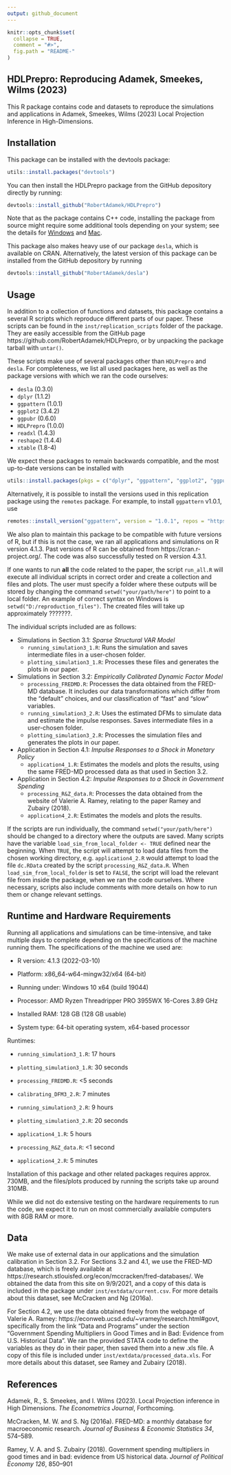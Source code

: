 ```yaml
---
output: github_document
---
```


<!-- README.md is generated from README.Rmd. Please edit that file -->

```r
knitr::opts_chunk$set(
  collapse = TRUE,
  comment = "#>",
  fig.path = "README-"
)
```

## HDLPrepro: Reproducing Adamek, Smeekes, Wilms (2023)

This R package contains code and datasets to reproduce the
    simulations and applications in Adamek, Smeekes, Wilms (2023) Local
    Projection Inference in High-Dimensions.
    
## Installation
This package can be installed with the devtools package:
``` r
utils::install.packages("devtools")
```
You can then install the HDLPrepro package from the GitHub depository directly by running:
```r
devtools::install_github("RobertAdamek/HDLPrepro")
```
Note that as the package contains C++ code, installing the package from source might require some additional tools depending on your system; see the details for [Windows](https://cran.r-project.org/bin/windows/Rtools/) and [Mac](https://mac.r-project.org/tools/).

This package also makes heavy use of our package `desla`, which is available on CRAN. Alternatively, the latest version of this package can be installed from the GitHub depository by running
```r
devtools::install_github("RobertAdamek/desla")
```
## Usage
In addition to a collection of functions and datasets, this package contains a several R scripts which reproduce different parts of our paper. These scripts can be found in the `inst/replication_scripts` folder of the package. They are easily accessible from the GitHub page https://github.com/RobertAdamek/HDLPrepro, or by unpacking the package tarball with `untar()`. 

These scripts make use of several packages other than `HDLPrepro` and `desla`. For completeness, we list all used packages here, as well as the package versions with which we ran the code ourselves:

- `desla` (0.3.0)
- `dplyr` (1.1.2)
- `ggpattern` (1.0.1)
- `ggplot2` (3.4.2)
- `ggpubr` (0.6.0)
- `HDLPrepro` (1.0.0)
- `readxl` (1.4.3)
- `reshape2` (1.4.4)
- `xtable` (1.8-4)

We expect these packages to remain backwards compatible, and the most up-to-date versions can be installed with
```r
utils::install.packages(pkgs = c("dplyr", "ggpattern", "ggplot2", "ggpubr", "readxl", "reshape2"))
```
Alternatively, it is possible to install the versions used in this replication package using the `remotes` package. For example, to install `ggpattern` v1.0.1, use
```r
remotes::install_version("ggpattern", version = "1.0.1", repos = "https://cloud.r-project.org")
```

We also plan to maintain this package to be compatible with future versions of R, but if this is not the case, we ran all applications and simulations on R version 4.1.3. Past versions of R can be obtained from https://cran.r-project.org/. The code was also successfully tested on R version 4.3.1.

If one wants to run **all** the code related to the paper, the script `run_all.R` will execute all individual scripts in correct order and create a collection and files and plots. The user must specify a folder where these outputs will be stored by changing the command `setwd("your/path/here")` to point to a local folder. An example of correct syntax on Windows is `setwd("D:/reproduction_files")`. The created files will take up approximately ???????.

The individual scripts included are as follows:

- Simulations in Section 3.1: *Sparse Structural VAR Model*
  - `running_simulation3_1.R`: Runs the simulation and saves intermediate files in a user-chosen folder.
  - `plotting_simulation3_1.R`: Processes these files and generates the plots in our paper. 
- Simulations in Section 3.2: *Empirically Calibrated Dynamic Factor Model*
  - `processing_FREDMD.R`: Processes the data obtained from the FRED-MD database. It includes our data transformations which differ from the "default" choices, and our classification of "fast" and "slow" variables.
  - `running_simulation3_2.R`: Uses the estimated DFMs to simulate data and estimate the impulse responses. Saves intermediate files in a user-chosen folder.
  - `plotting_simulation3_2.R`: Processes the simulation files and generates the plots in our paper.
- Application in Section 4.1: *Impulse Responses to a Shock in Monetary Policy*
  - `application4_1.R`: Estimates the models and plots the results, using the same FRED-MD processed data as that used in Section 3.2.
- Application in Section 4.2: *Impulse Responses to a Shock in Government Spending*
  - `processing_R&Z_data.R`: Processes the data obtained from the website of Valerie A. Ramey, relating to the paper Ramey and Zubairy (2018). 
  - `application4_2.R`: Estimates the models and plots the results.


If the scripts are run individually, the command `setwd("your/path/here")` should be changed to a directory where the outputs are saved. Many scripts have the variable `load_sim_from_local_folder <- TRUE` defined near the beginning. When `TRUE`, the script will attempt to load data files from the chosen working directory, e.g. `application4_2.R` would attempt to load the file `dc.RData` created by the script `processing_R&Z_data.R`. When `load_sim_from_local_folder` is set to `FALSE`, the script will load the relevant file from inside the package, when we ran the code ourselves. Where necessary, scripts also include comments with more details on how to run them or change relevant settings.

## Runtime and Hardware Requirements
Running all applications and simulations can be time-intensive, and take multiple days to complete depending on the specifications of the machine running them. The specifications of the machine we used are:
 
- R version: 4.1.3 (2022-03-10)

- Platform: x86_64-w64-mingw32/x64 (64-bit)

- Running under: Windows 10 x64 (build 19044)

- Processor:  AMD Ryzen Threadripper PRO 3955WX 16-Cores 3.89 GHz

- Installed RAM:  128 GB (128 GB usable)

- System type:  64-bit operating system, x64-based processor

Runtimes:

- `running_simulation3_1.R`: 17 hours

- `plotting_simulation3_1.R`: 30 seconds
 
- `processing_FREDMD.R`: <5 seconds

- `calibrating_DFM3_2.R`: 7 minutes

- `running_simulation3_2.R`: 9 hours

- `plotting_simulation3_2.R`: 20 seconds

- `application4_1.R`: 5 hours

- `processing_R&Z_data.R`: <1 second

- `application4_2.R`: 5 minutes

Installation of this package and other related packages requires approx. 730MB, and the files/plots produced by running the scripts take up around 310MB.

While we did not do extensive testing on the hardware requirements to run the code, we expect it to run on most commercially available computers with 8GB RAM or more.

## Data
We make use of external data in our applications and the simulation calibration in Section 3.2. For Sections 3.2 and 4.1, we use the FRED-MD database, which is freely available at https://research.stlouisfed.org/econ/mccracken/fred-databases/. We obtained the data from this site on 9/9/2021, and a copy of this data is included in the package under `inst/extdata/current.csv`. For more details about this dataset, see McCracken and Ng (2016a).

For Section 4.2, we use the data obtained freely from the webpage of Valerie A. Ramey: https://econweb.ucsd.edu/~vramey/research.html#govt, specifically from the link "Data and Programs" under the section "Government Spending Multipliers in Good Times and in Bad: Evidence from U.S. Historical Data". We ran the provided STATA code to define the variables as they do in their paper, then saved them into a new .xls file. A copy of this file is included under `inst/extdata/processed_data.xls`. For more details about this dataset, see Ramey and Zubairy (2018).

## References
Adamek, R., S. Smeekes, and I. Wilms (2023). Local Projection inference in High Dimensions. *The Econometrics Journal*, Forthcoming. 

McCracken, M. W. and S. Ng (2016a). FRED-MD: a monthly database for macroeconomic research. *Journal of Business & Economic Statistics 34*, 574–589.

Ramey, V. A. and S. Zubairy (2018). Government spending multipliers in good times and in bad: evidence from US historical data. *Journal of Political Economy 126*, 850–901